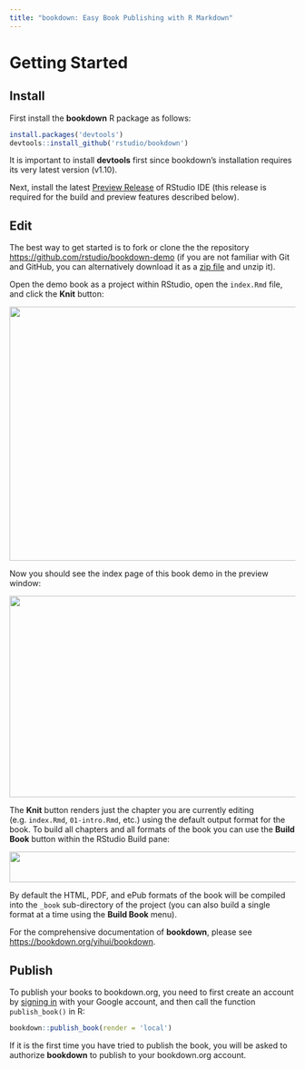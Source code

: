```yaml
---
title: "bookdown: Easy Book Publishing with R Markdown"
---
```


Getting Started
=================================

## Install {.bigNumber .color1}

First install the **bookdown** R package as follows:

```r
install.packages('devtools')
devtools::install_github('rstudio/bookdown')
```

It is important to install **devtools** first since bookdown's installation requires its very latest version (v1.10).

Next, install the latest [Preview Release](https://www.rstudio.com/products/rstudio/download/preview/) of RStudio IDE (this release is required for the build and preview features described below).


## Edit {.bigNumber .color2}

The best way to get started is to fork or clone the the repository <https://github.com/rstudio/bookdown-demo> (if you are not familiar with Git and GitHub, you can alternatively download it as a [zip file](https://github.com/rstudio/bookdown-demo/archive/master.zip) and unzip it).

Open the demo book as a project within RStudio, open the `index.Rmd` file, and click the **Knit** button:

<img src="images/knit-book.png" width=575 height=448>


Now you should see the index page of this book demo in the preview window:

<img src="images/preview-book.png" width=575 height=355>

The **Knit** button renders just the chapter you are currently editing (e.g. `index.Rmd`, `01-intro.Rmd`, etc.) using the default output format for the book. To build all chapters and all formats of the book you can use the **Build Book** button within the RStudio Build pane:

<img src="images/build-book.png" width=575 height=54>

By default the HTML, PDF, and ePub formats of the book will be compiled into the `_book` sub-directory of the project (you can also build a single format at a time using the **Build Book** menu).

For the comprehensive documentation of **bookdown**, please see <https://bookdown.org/yihui/bookdown>.

## Publish {.bigNumber .color2}

To publish your books to bookdown.org, you need to first create an account by [signing in](/connect/) with your Google account, and then call the function `publish_book()` in R:

```r
bookdown::publish_book(render = 'local')
```

If it is the first time you have tried to publish the book, you will be asked to authorize **bookdown** to publish to your bookdown.org account.
